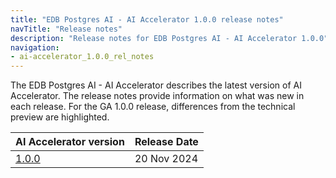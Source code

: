 ```yaml
---
title: "EDB Postgres AI - AI Accelerator 1.0.0 release notes"
navTitle: "Release notes"
description: "Release notes for EDB Postgres AI - AI Accelerator 1.0.0"
navigation:
- ai-accelerator_1.0.0_rel_notes
---
```



The EDB Postgres AI - AI Accelerator describes the latest version of AI Accelerator. The release notes provide information on what was new in each release. For the GA 1.0.0 release, differences from the technical preview are highlighted.


| AI Accelerator version | Release Date |
|---|---|
| [1.0.0](./ai-accelerator_1.0.0_rel_notes) | 20 Nov 2024 |
